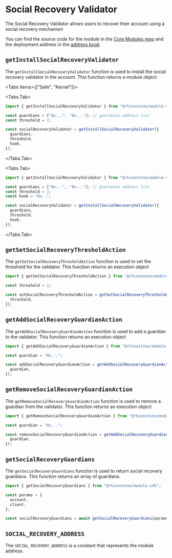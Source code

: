 
# Social Recovery Validator

The Social Recovery Validator allows users to recover their account using a social recovery mechanism

You can find the source code for the module in the [Core Modules repo](https://github.com/rhinestonewtf/core-modules/tree/main/src/SocialRecovery) and the deployment address in the [address book](../../overview/address-book.mdx).

## `getInstallSocialRecoveryValidator`

The `getInstallSocialRecoveryValidator` function is used to install the social recovery validator in the account. This function returns a module object.

<Tabs items={["Safe", "Kernel"]}>

<Tabs.Tab>

```typescript
import { getInstallSocialRecoveryValidator } from "@rhinestone/module-sdk";

const guardians = ["0x...", "0x..."]; // guardians address list
const threshold = 2;

const socialRecoveryValidator = getInstallSocialRecoveryValidator({
  guardians,
  threshold,
  hook,
});
```

</Tabs.Tab>

<Tabs.Tab>

```typescript
import { getInstallSocialRecoveryValidator } from "@rhinestone/module-sdk";

const guardians = ["0x...", "0x..."]; // guardians address list
const threshold = 2;
const hook = "0x..";

const socialRecoveryValidator = getInstallSocialRecoveryValidator({
  guardians,
  threshold,
  hook,
});
```

</Tabs.Tab>

</Tabs>

## `getSetSocialRecoveryThresholdAction`

The `getSetSocialRecoveryThresholdAction` function is used to set the threshold for the validator. This function returns an execution object

```typescript
import { getSetSocialRecoveryThresholdAction } from "@rhinestone/module-sdk";

const threshold = 2;

const setSocialRecoveryThresholdAction = getSetSocialRecoveryThresholdAction({
  threshold,
});
```

## `getAddSocialRecoveryGuardianAction`

The `getAddSocialRecoveryGuardianAction` function is used to add a guardian to the validator. This function returns an execution object

```typescript
import { getAddSocialRecoveryGuardianAction } from "@rhinestone/module-sdk";

const guardian = "0x...";

const addSocialRecoveryGuardianAction = getAddSocialRecoveryGuardianAction({
  guardian,
});
```

## `getRemoveSocialRecoveryGuardianAction`

The `getRemoveSocialRecoveryGuardianAction` function is used to remove a guardian from the validator. This function returns an execution object

```typescript
import { getRemoveSocialRecoveryGuardianAction } from "@rhinestone/module-sdk";

const guardian = "0x...";

const removeSocialRecoveryGuardianAction = getAddSocialRecoveryGuardianAction({
  guardian,
});
```

## `getSocialRecoveryGuardians`

The `getSocialRecoveryGuardians` function is used to return social recovery guardians. This function returns an array of guardians.

```typescript
import { getSocialRecoveryGuardians } from "@rhinestone/module-sdk";

const params = {
  account,
  client,
};

const socialRecoveryGuardians = await getSocialRecoveryGuardians(params);
```

## `SOCIAL_RECOVERY_ADDRESS`

The `SOCIAL_RECOVERY_ADDRESS` is a constant that represents the module address.
